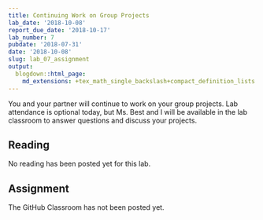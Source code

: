 ```yaml
---
title: Continuing Work on Group Projects
lab_date: '2018-10-08'
report_due_date: '2018-10-17'
lab_number: 7
pubdate: '2018-07-31'
date: '2018-10-08'
slug: lab_07_assignment
output:
  blogdown::html_page:
    md_extensions: +tex_math_single_backslash+compact_definition_lists
---
```

You and your partner will continue to work on your group projects. Lab attendance is optional today, but Ms. Best and I will be available in the lab classroom to answer questions and discuss your projects.

## Reading

No reading has been posted yet for this lab.


## Assignment

The GitHub Classroom has not been posted yet.
